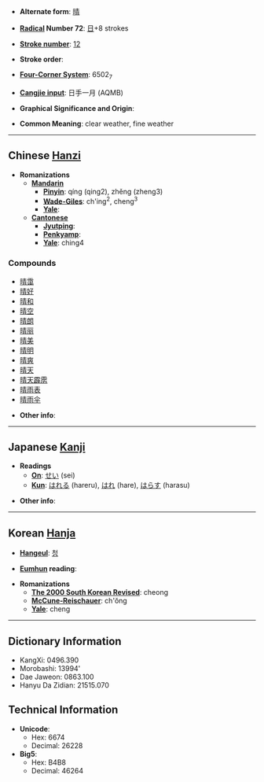 * '''Alternate form''': [[晴]]

* '''[[Wiktionary:Chinese radical index| Radical]] Number 72''': [[Wiktionary:Chinese radical index 日|日]]+8 strokes

* '''[[Wiktionary:Chinese total strokes index|Stroke number]]''': [[Wiktionary:Chinese total strokes index 12|12]]

* '''Stroke order''': 

* '''[[Wiktionary:Chinese four corner index|Four-Corner System]]''': 6502<sub>7</sub>

* '''[[Wiktionary:Chinese Cangjie index|Cangjie input]]''': 日手一月 (AQMB)

* '''Graphical Significance and Origin''': 

* '''Common Meaning''': clear weather, fine weather

----

== Chinese [[Hanzi]] ==

* '''Romanizations'''
** '''[[Mandarin]]'''
*** '''[[Pinyin]]''': qíng (qing2), zhěng (zheng3)
*** '''[[Wade-Giles]]''': ch'ing<sup>2</sup>, cheng<sup>3</sup>
*** '''[[Yale]]''': 
** '''[[Cantonese]]'''
*** '''[[Jyutping]]''':
*** '''[[Penkyamp]]''': 
*** '''[[Yale]]''': ching4

===Compounds===
*[[晴霭]]
*[[晴好]]
*[[晴和]]
*[[晴空]]
*[[晴朗]]
*[[晴丽]]
*[[晴美]]
*[[晴明]]
*[[晴爽]]
*[[晴天]]
*[[晴天霹雳]]
*[[晴雨表]]
*[[晴雨伞]]

* '''Other info''': 

----

== Japanese [[Kanji]] ==

* '''Readings'''
** '''[[On]]''': [[せい]] (sei)
** '''[[Kun]]''': [[はれる]] (hareru), [[はれ]] (hare), [[はらす]] (harasu)

* '''Other info''':  

----

== Korean [[Hanja]] ==

* '''[[Hangeul]]''': [[청]]

* '''[[Eumhun]] reading''': 

* '''Romanizations'''
** '''[[The 2000 South Korean Revised Romanization|The 2000 South Korean Revised]]''': cheong
** '''[[McCune-Reischauer]]''': ch'ŏng
** '''[[Yale]]''': cheng

----

== Dictionary Information ==

* KangXi: 0496.390
* Morobashi: 13994'
* Dae Jaweon: 0863.100
* Hanyu Da Zidian: 21515.070

== Technical Information ==

* '''Unicode''':
** Hex: 6674
** Decimal: 26228
* '''Big5''':
** Hex: B4B8
** Decimal: 46264